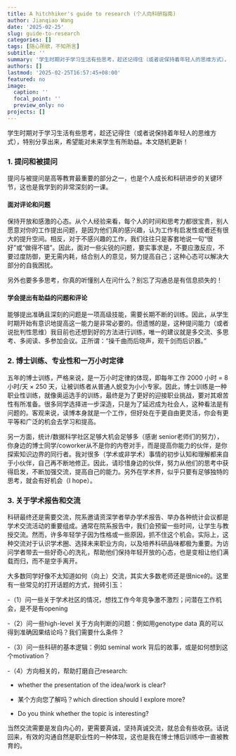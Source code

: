 ```yaml
---
title: A hitchhiker's guide to research (个人向科研指南)
author: Jianqiao Wang
date: '2025-02-25'
slug: guide-to-research
categories: []
tags: [随心所欲，不知所言]
subtitle: ''
summary: '学生时期对于学习生活有些思考，趁还记得住（或者说保持着年轻人的思维方式），特别分享出来，希望能对未来学生有所助益。本文随机更新！'
authors: []
lastmod: '2025-02-25T16:57:45+08:00'
featured: no
image:
  caption: ''
  focal_point: ''
  preview_only: no
projects: []
---
```


学生时期对于学习生活有些思考，趁还记得住（或者说保持着年轻人的思维方式），特别分享出来，希望能对未来学生有所助益。本文随机更新！

### 1. 提问和被提问

提问与被提问是高等教育最重要的部分之一，也是个人成长和科研进步的关键环节，这也是我学到的非常深刻的一课。

#### 面对评论和问题

保持开放和感激的心态。从个人经验来看，每个人的时间和思考力都很宝贵，别人愿意对你的工作提出问题，是因为他们真的感兴趣，认为工作有启发性或者还有很大的提升空间。相反，对于不感兴趣的工作，我们往往只是客套地说一句“很好”或“做得不错”。因此，面对一些尖锐的问题，要实事求是，不要应激反应，不要过度防御，更无需内耗，结合别人的意见，努力提高自己；这种心态可以解决大部分的自我困扰。

另外也要多多思考，你真的听懂别人在问什么？别忘了沟通总是有信息损失的！

#### 学会提出有助益的问题和评论

能够提出准确且深刻的问题是一项高级技能，需要长期不断的训练。因此，从学生时期开始有意识地提高这一能力是非常必要的。但遗憾的是，这种提问能力（或者说批判性思维）我目前也还想到好的方法进行训练，唯一的建议就是多交流、多思考、多阅读、多参加会议。正所谓：“操千曲而后晓声，观千剑而后识器。”

### 2. 博士训练、专业性和一万小时定律

五年的博士训练，严格来说，是一万小时定律的体现，即每年工作 2000 小时 = 8 小时/天 × 250 天，让被训练者从普通人蜕变为小小专家。因此，博士训练是一种职业性训练，就像奥运选手的训练，最终是为了更好的迎接职业挑战，要对其艰苦性有所准备。很多同学选择进一步深造，只是为了延迟成为社会人，这种看法是有问题的。客观来说，读博本身就是一个工作，但好处在于更自由更灵活，你会有更平等和广泛的机会去学习和提高。

另一方面，统计/数据科学社区足够大机会足够多（感谢 senior老师们的努力），你身边的博士同学/coworker从不是你的内卷对手，而是提高你能力的伙伴，是你探索知识边界的同行者。我对很多（学术或非学术）事情的初步认知和理解都来自于小伙伴，自己再不断地修正。因此，请珍惜身边的伙伴，努力从他们的思考中获得启发，不断加强交流，提高自己的能力。另外在学术界，似乎只要有足够独特的思考，就会有好机会（I hope）。

### 3. 关于学术报告和交流

科研最终还是需要交流，院系邀请资深学者举办学术报告、举办各种统计会议都是学术交流活动的重要组成。通常在院系报告中，我们会预留一些时间，让学生与教授交流。然而，许多年轻学子因为性格或一些原因，抓不住这个机会。实际上，这种交流对于认识学术圈、选择未来职业方向，以及培养科研品味都极为重要。为访问学者带去一些好奇心的洗礼，帮助他们保持年轻开放的心态，也是变相让他们满载而归，而不是空手离开。

大多数同学好像不太知道如何（向上）交流，其实大多数老师还是很nice的。这里有一些常见的打开话题的方式，抛砖引玉：

-（1）问一些关于学术社区的情况，想找工作今年竞争激不激烈；问潜在工作机会，是不是有opening

-（2）问一些high-level 关于方向判断的问题：例如用genotype data 真的可以得到准确因果结论吗？我们需要什么条件？

-（3）问一些科研的基本逻辑：例如 seminal work 背后的故事，或是如何想到这个motivation？

-（4）方向相关的，帮助打磨自己research:

 - whether the presentation of the idea/work is clear?
 
 - 某个方向您了解吗？which direction should I explore more? 
 
 - Do you think whether the topic is interesting?

当然交流需要是发自内心的，更需要真诚，坚持真诚交流，就总会有些收获。话说回来，有效的沟通自然是职业性的一种体现，这也是我在博士博后训练中一直被教育的。
